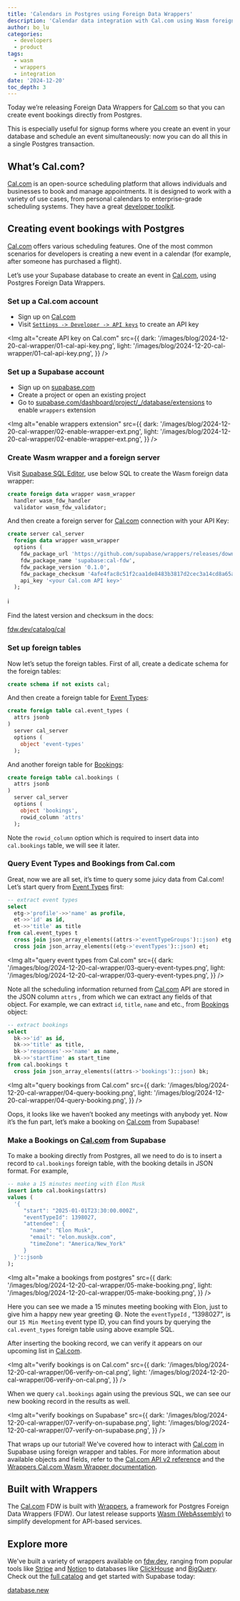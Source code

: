 ```yaml
---
title: 'Calendars in Postgres using Foreign Data Wrappers'
description: 'Calendar data integration with Cal.com using Wasm foreign data wrapper on Supabase'
author: bo_lu
categories:
  - developers
  - product
tags:
  - wasm
  - wrappers
  - integration
date: '2024-12-20'
toc_depth: 3
---
```


Today we’re releasing Foreign Data Wrappers for [Cal.com](http://Cal.com) so that you can create event bookings directly from Postgres. 

This is especially useful for signup forms where you create an event in your database and schedule an event simultaneously: now you can do all this in a single Postgres transaction.

## What’s Cal.com?

[Cal.com](http://cal.com/) is an open-source scheduling platform that allows individuals and businesses to book and manage appointments. It is designed to work with a variety of use cases, from personal calendars to enterprise-grade scheduling systems. They have a great [developer toolkit](https://cal.com/platform).

## Creating event bookings with Postgres

[Cal.com](http://Cal.com) offers various scheduling features. One of the most common scenarios for developers is creating a new event in a calendar (for example, after someone has purchased a flight).

Let’s use your Supabase database to create an event in [Cal.com](http://cal.com/), using Postgres Foreign Data Wrappers.

### Set up a Cal.com account

- Sign up on [Cal.com](http://Cal.com)
- Visit [`Settings -> Developer -> API keys`](https://app.cal.com/settings/developer/api-keys) to create an API key

<Img
  alt="create API key on Cal.com"
  src={{
    dark: '/images/blog/2024-12-20-cal-wrapper/01-cal-api-key.png',
    light: '/images/blog/2024-12-20-cal-wrapper/01-cal-api-key.png',
  }}
/>

### Set up a Supabase account

- Sign up on [supabase.com](http://supabase.com)
- Create a project or open an existing project
- Go to [supabase.com/dashboard/project/_/database/extensions](https://supabase.com/dashboard/project/_/database/extensions) to enable `wrappers` extension

<Img
  alt="enable wrappers extension"
  src={{
    dark: '/images/blog/2024-12-20-cal-wrapper/02-enable-wrapper-ext.png',
    light: '/images/blog/2024-12-20-cal-wrapper/02-enable-wrapper-ext.png',
  }}
/>

### Create Wasm wrapper and a foreign server

Visit [Supabase SQL Editor](https://supabase.com/dashboard/project/zxlmzmulviknyqbvxtjm/sql/new), use below SQL to create the Wasm foreign data wrapper:

```sql
create foreign data wrapper wasm_wrapper
  handler wasm_fdw_handler
  validator wasm_fdw_validator;
```

And then create a foreign server for [Cal.com](http://Cal.com) connection with your API Key:

```sql
create server cal_server
  foreign data wrapper wasm_wrapper
  options (
    fdw_package_url 'https://github.com/supabase/wrappers/releases/download/wasm_cal_fdw_v0.1.0/cal_fdw.wasm',
    fdw_package_name 'supabase:cal-fdw',
    fdw_package_version '0.1.0',
    fdw_package_checksum '4afe4fac8c51f2caa1de8483b3817d2cec3a14cd8a65a3942c8b4ff6c430f08a',
    api_key '<your Cal.com API key>'
  );
```

<aside>
ℹ️

Find the latest version and checksum in the docs:

[fdw.dev/catalog/cal](https://fdw.dev/catalog/cal/)

</aside>

### Set up foreign tables

Now let’s setup the foreign tables. First of all, create a dedicate schema for the foreign tables:

```sql
create schema if not exists cal;
```

And then create a foreign table for [Event Types](https://app.cal.com/event-types):

```sql
create foreign table cal.event_types (
  attrs jsonb
)
  server cal_server
  options (
    object 'event-types'
  );
```

And another foreign table for [Bookings](https://app.cal.com/bookings/upcoming):

```sql
create foreign table cal.bookings (
  attrs jsonb
)
  server cal_server
  options (
    object 'bookings',
    rowid_column 'attrs'
  );
```

Note the `rowid_column` option which is required to insert data into `cal.bookings` table, we will see it later.

### Query Event Types and Bookings from Cal.com

Great, now we are all set, it’s time to query some juicy data from Cal.com! Let’s start query from [Event Types](https://app.cal.com/event-types) first:

```sql
-- extract event types
select
  etg->'profile'->>'name' as profile,
  et->>'id' as id,
  et->>'title' as title
from cal.event_types t
  cross join json_array_elements((attrs->'eventTypeGroups')::json) etg
  cross join json_array_elements((etg->'eventTypes')::json) et;
```

<Img
  alt="query event types from Cal.com"
  src={{
    dark: '/images/blog/2024-12-20-cal-wrapper/03-query-event-types.png',
    light: '/images/blog/2024-12-20-cal-wrapper/03-query-event-types.png',
  }}
/>

Note all the scheduling information returned from [Cal.com](http://Cal.com) API are stored in the JSON column `attrs` , from which we can extract any fields of that object. For example, we can extract `id`, `title`, `name` and etc., from [Bookings](https://app.cal.com/bookings/upcoming) object:

```sql
-- extract bookings
select
  bk->>'id' as id,
  bk->>'title' as title,
  bk->'responses'->>'name' as name,
  bk->>'startTime' as start_time
from cal.bookings t
  cross join json_array_elements((attrs->'bookings')::json) bk;
```

<Img
  alt="query bookings from Cal.com"
  src={{
    dark: '/images/blog/2024-12-20-cal-wrapper/04-query-booking.png',
    light: '/images/blog/2024-12-20-cal-wrapper/04-query-booking.png',
  }}
/>

Oops, it looks like we haven’t booked any meetings with anybody yet. Now it’s the fun part, let’s make a booking on [Cal.com](http://Cal.com) from Supabase!

### Make a Bookings on [Cal.com](http://Cal.com) from Supabase

To make a booking directly from Postgres, all we need to do is to insert a record to `cal.bookings` foreign table, with the booking details in JSON format. For example,

```sql
-- make a 15 minutes meeting with Elon Musk
insert into cal.bookings(attrs)
values (
  '{
     "start": "2025-01-01T23:30:00.000Z",
     "eventTypeId": 1398027,
     "attendee": {
       "name": "Elon Musk",
       "email": "elon.musk@x.com",
       "timeZone": "America/New_York"
     }
  }'::jsonb
);
```

<Img
  alt="make a bookings from postgres"
  src={{
    dark: '/images/blog/2024-12-20-cal-wrapper/05-make-booking.png',
    light: '/images/blog/2024-12-20-cal-wrapper/05-make-booking.png',
  }}
/>

Here you can see we made a 15 minutes meeting booking with Elon, just to give him a happy new year greeting 😄. Note the `eventTypeId` , “1398027”, is our `15 Min Meeting` event type ID, you can find yours by querying the `cal.event_types` foreign table using above example SQL.

After inserting the booking record, we can verify it appears on our upcoming list in [Cal.com](http://Cal.com).

<Img
  alt="verify bookings is on Cal.com"
  src={{
    dark: '/images/blog/2024-12-20-cal-wrapper/06-verify-on-cal.png',
    light: '/images/blog/2024-12-20-cal-wrapper/06-verify-on-cal.png',
  }}
/>

When we query `cal.bookings` again using the previous SQL, we can see our new booking record in the results as well.

<Img
  alt="verify bookings on Supabase"
  src={{
    dark: '/images/blog/2024-12-20-cal-wrapper/07-verify-on-supabase.png',
    light: '/images/blog/2024-12-20-cal-wrapper/07-verify-on-supabase.png',
  }}
/>

That wraps up our tutorial! We've covered how to interact with [Cal.com](http://Cal.com) in Supabase using foreign wrapper and tables. For more information about available objects and fields, refer to the [Cal.com API v2 reference](https://cal.com/docs/api-reference/v2/introduction) and the [Wrappers Cal.com Wasm Wrapper documentation](https://fdw.dev/catalog/cal/).

## Built with Wrappers

The [Cal.com](http://Cal.com) FDW is built with [Wrappers](https://fdw.dev), a framework for Postgres Foreign Data Wrappers (FDW). Our latest release supports [Wasm (WebAssembly)](https://webassembly.org/) to simplify development for API-based services. 

## Explore more

We've built a variety of wrappers available on [fdw.dev](https://fdw.dev/), ranging from popular tools like [Stripe](https://stripe.com/) and [Notion](https://www.notion.com/) to databases like [ClickHouse](https://clickhouse.com/) and [BigQuery](https://cloud.google.com/bigquery). Check out the [full catalog](https://fdw.dev/catalog/) and get started with Supabase today: 

[database.new](https://database.new)
